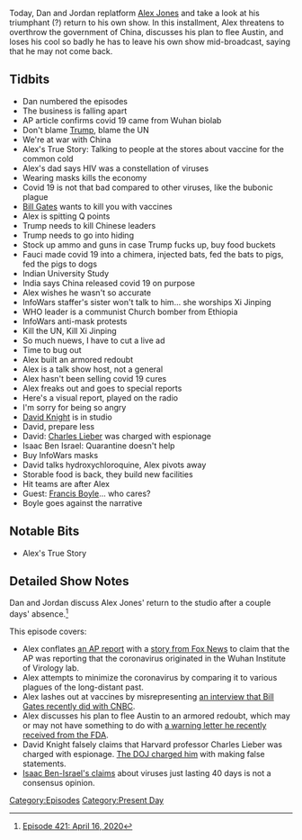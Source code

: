 {{DEFAULTSORT:
    #_EPISODE_0421:April 16, 2020
}}{{Episode
    | title           = April 16, 2020
    | caption         = Listen to this episode on [https://knowledgefight.libsyn.com/421-april-16-2020 Libsyn] [https://open.spotify.com/episode/0u6WUhrVnSFfrkVOgGoFfV Spotify], Read the [[Transcript/421: April 16, 2020|Unofficial Transcript]]
    | episodeNumber   = 421
    | length          = 01:39:30
    | airDate         = April 17, 2020
    | coverageDate    = April 16, 2020
    | episodeType     = [[:Category:Present Day|Present Day]]
    | appearance      = [[Bill Gates]], [[Anthony Fauci]], [[David Knight]], [[Charles Leiber]], [[Isaac Ben Israel]], [[Francis Boyle]]
    | previousEpisode = [[420: The Militia Tech Support Call-In Show]]
    | nextEpisode     = [[422: April 17, 2020]]
}}

{{Stub}}

Today, Dan and Jordan replatform [[Alex Jones]] and take a look at his triumphant (?) return to his own show. In this installment, Alex threatens to overthrow the government of China, discusses his plan to flee Austin, and loses his cool so badly he has to leave his own show mid-broadcast, saying that he may not come back.

==Tidbits==

*Dan numbered the episodes
*The business is falling apart
*AP article confirms covid 19 came from Wuhan biolab
*Don't blame [[Donald Trump|Trump]], blame the UN
*We're at war with China
*Alex's True Story: Talking to people at the stores about vaccine for the common cold
*Alex's dad says HIV was a constellation of viruses
*Wearing masks kills the economy
*Covid 19 is not that bad compared to other viruses, like the bubonic plague
*[[Bill Gates]] wants to kill you with vaccines
*Alex is spitting Q points
*Trump needs to kill Chinese leaders
*Trump needs to go into hiding
*Stock up ammo and guns in case Trump fucks up, buy food buckets
*Fauci made covid 19 into a chimera, injected bats, fed the bats to pigs, fed the pigs to dogs
*Indian University Study
*India says China released covid 19 on purpose
*Alex wishes he wasn't so accurate
*InfoWars staffer's sister won't talk to him... she worships Xi Jinping
*WHO leader is a communist Church bomber from Ethiopia
*InfoWars anti-mask protests
*Kill the UN, Kill Xi Jinping
*So much nuews, I have to cut a live ad
*Time to bug out
*Alex built an armored redoubt
*Alex is a talk show host, not a general
*Alex hasn't been selling covid 19 cures
*Alex freaks out and goes to special reports
*Here's a visual report, played on the radio
*I'm sorry for being so angry
*[[David Knight]] is in studio
*David, prepare less
*David: [[Charles Lieber]] was charged with espionage
*Isaac Ben Israel: Quarantine doesn't help
*Buy InfoWars masks
*David talks hydroxychloroquine, Alex pivots away
*Storable food is back, they build new facilities
*Hit teams are after Alex
*Guest: [[Francis Boyle]]... who cares?
*Boyle goes against the narrative

==Notable Bits==

*Alex's True Story

==Detailed Show Notes==

Dan and Jordan discuss Alex Jones' return to the studio after a couple days' absence.<ref>[https://knowledgefight.com/research/2020/4/16/episode-421-april-16-2020 Episode 421: April 16, 2020]</ref>

This episode covers:

*Alex conflates [https://apnews.com/68a9e1b91de4ffc166acd6012d82c2f9 an AP report] with a [https://www.foxnews.com/politics/coronavirus-wuhan-lab-china-compete-us-sources story from Fox News] to claim that the AP was reporting that the coronavirus originated in the Wuhan Institute of Virology lab.
*Alex attempts to minimize the coronavirus by comparing it to various plagues of the long-distant past.
*Alex lashes out at vaccines by misrepresenting [https://www.cnbc.com/video/2020/04/09/watch-cnbcs-full-interview-with-microsoft-co-founder-bill-gates-on-past-pandemic-warnings.html an interview that Bill Gates recently did with CNBC].
*Alex discusses his plan to flee Austin to an armored redoubt, which may or may not have something to do with [https://www.fda.gov/inspections-compliance-enforcement-and-criminal-investigations/warning-letters/free-speech-systems-llc-dba-infowarscom-605802-04092020 a warning letter he recently received from the FDA].
*David Knight falsely claims that Harvard professor Charles Lieber was charged with espionage. [https://www.justice.gov/opa/pr/harvard-university-professor-and-two-chinese-nationals-charged-three-separate-china-related The DOJ charged him] with making false statements.
*[https://www.timesofisrael.com/top-israeli-prof-claims-simple-stats-show-virus-plays-itself-out-after-70-days/ Isaac Ben-Israel's claims] about viruses just lasting 40 days is not a consensus opinion.

[[Category:Episodes]]
[[Category:Present Day]]
